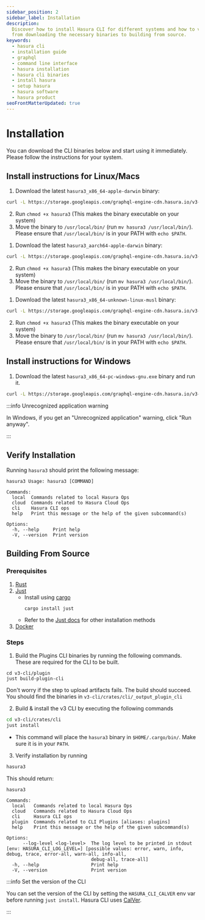 ```yaml
---
sidebar_position: 2
sidebar_label: Installation
description:
  Discover how to install Hasura CLI for different systems and how to verify your installation. Learn about the process,
  from downloading the necessary binaries to building from source.
keywords:
  - hasura cli
  - installation guide
  - graphql
  - command line interface
  - hasura installation
  - hasura cli binaries
  - install hasura
  - setup hasura
  - hasura software
  - hasura product
seoFrontMatterUpdated: true
---
```



# Installation

You can download the CLI binaries below and start using it immediately. Please follow the instructions for your system.

## Install instructions for Linux/Macs

<Tabs groupId="os-preference" className="api-tabs">

<TabItem value="intel" label="Intel Macs">

1. Download the latest `hasura3_x86_64-apple-darwin` binary:

```bash
curl -L https://storage.googleapis.com/graphql-engine-cdn.hasura.io/v3-cli/latest/hasura3_x86_64-apple-darwin -o hasura3
```

2. Run `chmod +x hasura3` (This makes the binary executable on your system)
3. Move the binary to `/usr/local/bin/` (run `mv hasura3 /usr/local/bin/`). Please ensure that `/usr/local/bin/` is in
   your PATH with `echo $PATH`.

</TabItem>

<TabItem value="silicon" label="M1 / M2 Macs">

1. Download the latest `hasura3_aarch64-apple-darwin` binary:

```bash
curl -L https://storage.googleapis.com/graphql-engine-cdn.hasura.io/v3-cli/latest/hasura3_aarch64-apple-darwin -o hasura3
```

2. Run `chmod +x hasura3` (This makes the binary executable on your system)
3. Move the binary to `/usr/local/bin/` (run `mv hasura3 /usr/local/bin/`). Please ensure that `/usr/local/bin/` is in
   your PATH with `echo $PATH`.

</TabItem>

<TabItem value="linux" label="Linux">

1. Download the latest `hasura3_x86_64-unknown-linux-musl` binary:

```bash
curl -L https://storage.googleapis.com/graphql-engine-cdn.hasura.io/v3-cli/latest/hasura3_x86_64-unknown-linux-musl -o hasura3
```

2. Run `chmod +x hasura3` (This makes the binary executable on your system)
3. Move the binary to `/usr/local/bin/` (run `mv hasura3 /usr/local/bin/`). Please ensure that `/usr/local/bin/` is in
   your PATH with `echo $PATH`.

</TabItem>
</Tabs>

## Install instructions for Windows

1. Download the latest `hasura3_x86_64-pc-windows-gnu.exe` binary and run it.

```bash
curl -L https://storage.googleapis.com/graphql-engine-cdn.hasura.io/v3-cli/latest/hasura3_x86_64-pc-windows-gnu.exe -o hasura3.exe
```

:::info Unrecognized application warning

In Windows, if you get an "Unrecognized application" warning, click "Run anyway".

:::

## Verify Installation

Running `hasura3` should print the following message:

```
hasura3 Usage: hasura3 [COMMAND]

Commands:
  local  Commands related to local Hasura Ops
  cloud  Commands related to Hasura Cloud Ops
  cli    Hasura CLI ops
  help   Print this message or the help of the given subcommand(s)

Options:
  -h, --help     Print help
  -V, --version  Print version

```

## Building From Source

### Prerequisites

1. [Rust](https://rustup.rs/)
2. [Just](https://just.systems/)
   - Install using [cargo](https://doc.rust-lang.org/cargo/)
     ```
     cargo install just
     ```
   - Refer to the [Just docs](https://just.systems/man/en/chapter_3.html) for other installation methods
3. [Docker](https://docs.docker.com/engine/install/)

### Steps

1. Build the Plugins CLI binaries by running the following commands. These are required for the CLI to be built.

```
cd v3-cli/plugin
just build-plugin-cli
```

Don't worry if the step to upload artifacts fails. The build should succeed. You should find the binaries in
`v3-cli/crates/cli/_output_plugin_cli`

2. Build & install the v3 CLI by executing the following commands

```bash
cd v3-cli/crates/cli
just install

```

- This command will place the `hasura3` binary in `$HOME/.cargo/bin/`. Make sure it is in your `PATH`.

3. Verify installation by running

```bash
hasura3
```

This should return:

```text
hasura3

Commands:
  local   Commands related to local Hasura Ops
  cloud   Commands related to Hasura Cloud Ops
  cli     Hasura CLI ops
  plugin  Commands related to CLI Plugins [aliases: plugins]
  help    Print this message or the help of the given subcommand(s)

Options:
      --log-level <log-level>  The log level to be printed in stdout [env: HASURA_CLI_LOG_LEVEL=] [possible values: error, warn, info, debug, trace, error-all, warn-all, info-all,
                               debug-all, trace-all]
  -h, --help                   Print help
  -V, --version                Print version

```

:::info Set the version of the CLI

You can set the version of the CLI by setting the `HASURA_CLI_CALVER` env var before running `just install`. Hasura CLI
uses [CalVer](https://calver.org/).

:::
